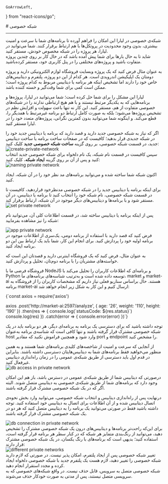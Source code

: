     GoArrowLeft,
} from "react-icons/go";


<Layout>
<Head>
<title>مستندات شبکه خصوصی پلتفرم  - لیارا</title>

<meta property="og:title" content="مستندات خدمات رایانش ابری لیارا" />
<meta property="og:description" content="مستندات مربوط به مفهوم شبکه خصوصی در پلتفرم لیارا"  />
</Head>
# شبکه خصوصی 

<hr className="mb-2" />
شبکه‌ی خصوصی در لیارا این امکان را فراهم آورده تا برنامه‌های شما با سرعت و امنیت بیشتری، بدون وجود محدودیت در پروتکل‌ها با هم ارتباط برقرار کنند. شما می‌توانید در لیارا، هر پروژه را در شبکه مخصوص خودش، مستقر کنید.

<Section id="private-network-usage" title="کاربرد شبکه خصوصی چیست؟" />
شاید تا به حال بارها برای شما پیش آمده باشد که در حال کار بر روی چندین پروژه متفاوت باشید و پروژه‌های مختلفی را در پنل کاربری خود، مستقر کرده‌باشید.

به عنوان مثال فرض کنید که یک پروژه وبسایت فروشگاه لوازم الکترونیکی دارید و پروژه دومتان یک اپلیکیشن اندرویدی است. هر کدام از این دو پروژه، پلتفرم و دیتابیس‌های خاص خود را دارند اما تشخیص اینکه هر برنامه یا دیتابیس مربوط به کدام پروژه است؛ ممکن است کمی برای شما وقت‌گیر و خسته کننده باشد.
<div className="h-4" />

لیارا این مشکل را برای شما حل کرده است؛ شما می‌توانید در لیارا، پروژه‌ها و برنامه‌هایی که به یکدیگر مرتبط نیستند و با هم هیچ ارتباطی ندارند را در شبکه‌های خصوصی متفاوت از هم، مستقر کنید. این کار نه تنها باعث سهولت و افزایش نظم در تشخیص پروژه‌ها می‌شود؛ بلکه به صورت کامل ارتباط دو برنامه غیرمرتبط با همدیگر را، قطع می‌کند. و اینگونه شما می‌توانید بدون کمترین نگرانی، پروژه‌های متعدد خود را در لیارا مستقر کنید.

<Section id="create-new-private-network" title="ساخت شبکه خصوصی جدید" />
اگر که نیاز به شبکه خصوصی جدید دارید و قصد دارید که برنامه یا دیتابیس جدید خود را در شبکه جدیدی قرار بدهید؛ کافیست که در صفحات ساخت برنامه یا ساخت دیتابیس جدید، در قسمت شبکه خصوصی، بر روی گزینه <b>ساخت شبکه خصوصی جدید</b> کلیک کنید:

<div className="h-4" />
<img src="https://media.liara.ir/docs/create-private-network.png" alt="create-private-network"/>
<div className="h-4" />
سپس کافیست در قسمت نام شبکه، یک نام دلخواه برای شبکه خصوصی جدید انتخاب کنید و پس از آن بر روی گزینه <b>ایجاد شبکه</b>، کلیک کنید:
<div className="h-4" />
<img src="https://media.liara.ir/docs/naming-private-network.png" alt="naming private network"/>
<div className="h-4" />

اکنون شبکه شما ساخته شده و می‌توانید برنامه‌های مد نظر خود را در آن شبکه، ایجاد کنید.

<Section id="set-private-network-for-app-and-db" title="تنظیم شبکه خصوصی برای هر برنامه و دیتابیس" />
برای اینکه برنامه یا دیتابیس جدید را در شبکه خصوصی مدنظرخود قراردهید، کافیست تا در قسمت شبکه خصوصی، نام شبکه خود را انتخاب کنید تا برنامه یا دیتابیس، در آن مستقر شود و با برنامه‌ها و دیتابیس‌های دیگر موجود در آن شبکه، ارتباط برقرار کند.
<div className="h-4" />
<img src="https://media.liara.ir/docs/set-private-network.png" alt="set private network"/>
<div className="h-4" />

پس از اینکه برنامه یا دیتابیس ساخته شد، در قسمت اطلاعات کلی آن، می‌توانید نام شبکه را نیز مشاهده بفرمایید:
<div className="h-4" />
<img src="https://media.liara.ir/docs/app-private-network.png" alt="app private network"/>
<div className="h-4" />

<Section id="connect-two-apps-in-private-network" title="نحوه‌ی اتصال دو برنامه به یکدیگر در شبکه‌ی خصوصی" />
فرض کنید که قصد دارید با استفاده از برنامه دومی، یک‌سری از اطلاعات موجود در برنامه اولیه خود را پردازش کنید. برای انجام این کار، شما باید یک ارتباط بین این دو برنامه ایجاد کنید. 

به عنوان مثال، فرض کنید که یک فروشگاه اینترنی دارید و قصدتان این است که خواسته‌های مشتریان را با برنامه دوم‌تان، تحلیل و پردازش کنید.

فروشگاه فرضی ما با <Important>NodeJS</Important> و برنامه‌‌ای که اطلاعات کاربران را تحلیل می‌کند با <Important>Python</Important> توسعه داده شده است و به‌ترتیب شناسه‌‌های برنامه‌های ما، <Important>market</Important> و <Important>market-ai</Important> هستند. حال براساس سناریو فعلی نیاز داریم که مشخصات کاربران را از فروشگاه به برنامه <Important>market-ai</Important> ارسال کنیم و این کار به شکل زیر انجام خواهد شد:
<div className="h-2" />

<div dir='ltr'>
    <Highlight className="js">
        {`const axios = require('axios')

axios
.post('http://market-ai:2597/analyze', {
  age: '26',
  weight: '110',
  height: '190'
})
.then(res => {
  console.log(\`statusCode: \${res.status}\`)
  console.log(res)
})
.catch(error => {
  console.error(error)
})`}
    </Highlight>
</div>
<div className="h-2" />
<Alert variant="info">
<p>
توجه داشته باشید که برای دسترسی یک برنامه به برنامه‌ای دیگر، هر دو برنامه باید در یک شبکه خصوصی مشترک قرار گرفته باشند و تنها کافی است که شناسه‌‌ی برنامه به‌عنوان host وارد شود و همچنین فراموش نکنید که مقادیر port و endpoint را مشخص کنید.
</p>
</Alert>


<Section id="connect-app-to-db" title="نحوه‌ی اتصال برنامه به دیتابیس در شبکه‌ی خصوصی" />
از آنجایی که سرعت و امنیت از شاخصه‌های کلیدی برنامه‌‌های شما هستند و به همین منظور می‌خواهید فقط برنامه‌‌های شما به دیتابیس‌هایتان دسترسی داشته باشند. بنابراین در قدم اول باید دسترسی از طریق شبکه‌ی عمومی را در زمان راه‌اندازی دیتابیس غیرفعال کنید.
<div className="h-4" />
<img src="https://media.liara.ir/docs/db-access.png" alt="db access in private network"/>
<div className="h-4" />
<Alert variant="info">
<p>
 درصورتی که دیتابیس شما از طریق شبکه‌ی عمومی در دسترس باشد، باز هم این امکان وجود دارد که برنامه‌های شما از طریق شبکه‌ی خصوصی به دیتابیس متصل شوند. البته اگر که در یک شبکه خصوصی مشترک قرار گرفته باشند.
</p>
</Alert>

درنهایت پس از راه‌اندازی دیتابیس و انتخاب شبکه خصوصی، می‌توانید وارد بخش نحوه‌ی اتصال دیتابیس شده و از آن اطلاعات برای اتصال به دیتابیس خود استفاده کنید. توجه داشته باشید فقط در صورتی می‌توانید یک برنامه را به دیتابیس متصل کنید که هر دو در یک شبکه خصوصی مشترک قرار گرفته باشند.
<div className="h-4" />
<img src="https://media.liara.ir/docs/db-connect.png" alt="db connection in private network"/>
<div className="h-4" />

<Section id='apps-with-same-private-network' title="برنامه‌های درون شبکه خصوصی مشترک" />
برای این‌که راحت‌تر برنامه‌ها و دیتابیس‌های درون یک شبکه خصوصی مشترک را تشخیص دهید، می‌توانید از رنگ‌بندی متمایز هر شبکه که در کنار سطر هر برنامه قرار گرفته است، استفاده کنید؛ بدیهی است که برنامه‌های با رنگ یکسان، در یک شبکه خصوصی مشترک قرار دارند:
<div className="h-4" />
<img src="https://media.liara.ir/docs/different-private-networks.png" alt="different private networks"/>
<div className="h-4" />


<Section id='edit-pass-private-network' title="تغییر شبکه خصوصی" />
تغییر شبکه خصوصی پس از ایجاد پلتفرم، امکان پذیر نیست. در صورتی که لازم دارید شبکه خصوصی را تغییر دهید، لازم هست یک پلتفرم جدید با شبکه خصوصی دلخواه ایجاد کرده و مجدد استقرار انجام دهید.

<Section id='delete-pass-private-network' title="حذف شبکه خصوصی" />
شبکه خصوصی متصل به سرویس، قابل حذف نیست. در واقع شبکه‌های خصوصی که به سرویسی متصل نیستند، پس از مدتی به صورت خودکار حذف می‌شوند.

</Layout>